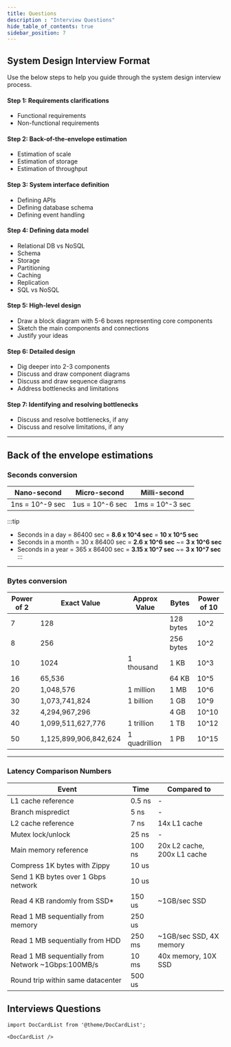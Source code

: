 ```yaml
---
title: Questions
description : "Interview Questions"
hide_table_of_contents: true
sidebar_position: 7
---
```


## System Design Interview Format
Use the below steps to help you guide through the system design interview process.
#### Step 1: Requirements clarifications
- Functional requirements
- Non-functional requirements
#### Step 2: Back-of-the-envelope estimation
- Estimation of scale
- Estimation of storage
- Estimation of throughput

#### Step 3: System interface definition
- Defining APIs
- Defining database schema
- Defining event handling

#### Step 4: Defining data model
- Relational DB vs NoSQL
- Schema
- Storage
- Partitioning
- Caching
- Replication
- SQL vs NoSQL

#### Step 5: High-level design
- Draw a block diagram with 5-6 boxes representing core components
- Sketch the main components and connections
- Justify your ideas

#### Step 6: Detailed design
- Dig deeper into 2-3 components
- Discuss and draw component diagrams
- Discuss and draw sequence diagrams
- Address bottlenecks and limitations

#### Step 7: Identifying and resolving bottlenecks
- Discuss and resolve bottlenecks, if any
- Discuss and resolve limitations, if any


---
## Back of the envelope estimations

### Seconds conversion

| Nano-second | Micro-second | Milli-second |
| ---- | --------- |----|
| 1ns = 10^-9 sec |  1us = 10^-6 sec  | 1ms = 10^-3 sec |

:::tip
- Seconds in a day = 86400 sec = **8.6 x 10^4 sec** = **10 x 10^5 sec**
- Seconds in a month = 30 x 86400 sec = **2.6 x 10^6 sec** ~= **3 x 10^6 sec**
- Seconds in a year = 365 x 86400 sec = **3.15 x 10^7 sec** ~= **3 x 10^7 sec**
:::

--------------------------
### Bytes conversion
| Power of 2| Exact Value               | Approx Value       | Bytes       | Power of 10 |
| --------- | ------------------------- | ------------------ | ----------- | ----------- |
| 7         | 128                       |                    | 128 bytes   | 10^2        |
| 8         | 256                       |                    | 256 bytes   | 10^2        |
| 10        | 1024                      | 1 thousand         | 1 KB        | 10^3        |
| 16        | 65,536                    |                    | 64 KB       | 10^5        |
| 20        | 1,048,576                 | 1 million          | 1 MB        | 10^6        |
| 30        | 1,073,741,824             | 1 billion          | 1 GB        | 10^9        |
| 32        | 4,294,967,296             |                    | 4 GB        | 10^10       |
| 40        | 1,099,511,627,776         | 1 trillion         | 1 TB        | 10^12       |
| 50        | 1,125,899,906,842,624     | 1 quadrillion      | 1 PB        | 10^15       |

--------------------------
### Latency Comparison Numbers
| Event                                              | Time   | Compared to                 |
| --------- | ------------------------- | ------------------ |
| L1 cache reference                                 | 0.5 ns | -                           |
| Branch mispredict                                  | 5 ns   | -                           |
| L2 cache reference                                 | 7 ns   | 14x L1 cache                |
| Mutex lock/unlock                                  | 25 ns  | -                           |
| Main memory reference                              | 100 ns | 20x L2 cache, 200x L1 cache |
| Compress 1K bytes with Zippy                       | 10 us  |                             |
| Send 1 KB bytes over 1 Gbps network                | 10 us  |                             |
| Read 4 KB randomly from SSD*                       | 150 us | ~1GB/sec SSD                |
| Read 1 MB sequentially from memory                 | 250 us |                             |
| Read 1 MB sequentially from HDD                    | 250 ms | ~1GB/sec SSD, 4X memory     |
| Read 1 MB sequentially from Network ~1Gbps:100MB/s | 10 ms  | 40x memory, 10X SSD         |
| Round trip within same datacenter                  | 500 us |                             |



## Interviews Questions



```mdx-code-block
import DocCardList from '@theme/DocCardList';

<DocCardList />
```
